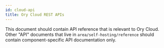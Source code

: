 ```yaml
---
id: cloud-api
title: Ory Cloud REST APIs
---
```


This document should contain API reference that is relevant to Ory Cloud. Other "API" documents that live in 
`area/self-hosting/reference` should contain component-specific API documentation only.